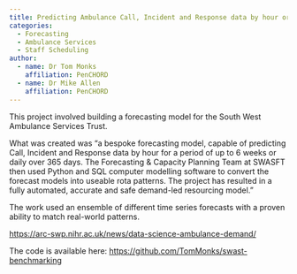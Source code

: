 ```yaml
---
title: Predicting Ambulance Call, Incident and Response data by hour or by day over a 6 week to 1 year forecast horizon
categories:
  - Forecasting
  - Ambulance Services
  - Staff Scheduling
author:
  - name: Dr Tom Monks
    affiliation: PenCHORD
  - name: Dr Mike Allen
    affiliation: PenCHORD
---
```


This project involved building a forecasting model for the South West Ambulance Services Trust.

What was created was "a bespoke forecasting model, capable of predicting Call, Incident and Response data by hour for a period of up to 6 weeks or daily over 365 days. The Forecasting & Capacity Planning Team at SWASFT then used Python and SQL computer modelling software to convert the forecast models into useable rota patterns. The project has resulted in a fully automated, accurate and safe demand-led resourcing model."

The work used an ensemble of different time series forecasts with a proven ability to match real-world patterns.

<https://arc-swp.nihr.ac.uk/news/data-science-ambulance-demand/>

The code is available here: <https://github.com/TomMonks/swast-benchmarking>
